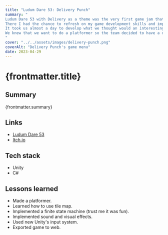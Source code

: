 ```yaml
---
title: "Ludum Dare 53: Delivery Punch"
summary: "
Ludum Dare 53 with Delivery as a theme was the very first game jam that I joined.
There I had the chance to refresh on my game development skills and improve it further.
It took us almost a day to develop what we thought would an interesting concept.
We knew that we want to do a platformer so the team decided to have a delivery boy punching boxes to your door steps!
"
cover: "../../assets/images/delivery-punch.png"
coverAlt: "Delivery Punch's game menu"
date: 2023-04-29
---
```


# {frontmatter.title}

## Summary

{frontmatter.summary}

## Links

- [Ludum Dare 53](https://ldjam.com/events/ludum-dare/53/deliverpunch)
- [Itch.io](https://skitefall.itch.io/deliverpunch)

## Tech stack

- Unity
- C#

## Lessons learned

- Made a platformer.
- Learned how to use tile map.
- Implemented a finite state machine (trust me it was fun).
- Implemented sound and visual effects.
- Used new Unity's input system.
- Exported game to web.
